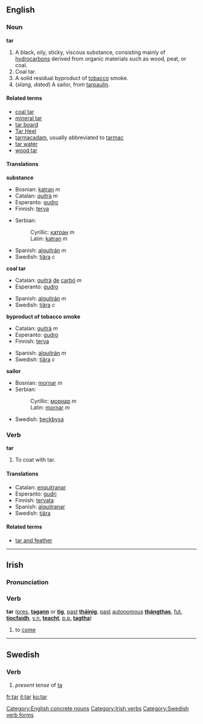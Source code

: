 ==English==
===Noun===
'''tar'''

# A black, oily, sticky, viscous substance, consisting mainly of [[hydrocarbons]] derived from organic materials such as wood, peat, or coal.
# Coal tar.
# A solid residual byproduct of [[tobacco]] smoke.
# (''slang, dated'') A sailor, from [[tarpaulin]].

====Related terms====
*[[coal tar]]
*[[mineral tar]]
*[[tar board]]
*[[Tar Heel]]
*[[tarmacadam]], usually abbreviated to [[tarmac]]
*[[tar water]]
*[[wood tar]]

====Translations====
'''substance'''
{{top}}
*Bosnian: [[katran]] ''m''
*Catalan: [[quitrà]] ''m''
*Esperanto: [[gudro]]
*Finnish: [[terva]]
{{mid}}
*Serbian:
*:Cyrillic: [[катран]] ''m''
*:Latin: [[katran]] ''m''
*Spanish: [[alquitrán]] ''m''
*Swedish: [[tjära]] ''c''
{{bottom}}

'''coal tar'''
{{top}}
*Catalan: [[quitrà]] [[de]] [[carbó]] ''m''
*Esperanto: [[gudro]]
{{mid}}
*Spanish: [[alquitrán]] ''m''
*Swedish: [[tjära]] ''c''
{{bottom}}

'''byproduct of tobacco smoke'''
{{top}}
*Catalan: [[quitrà]] ''m''
*Esperanto: [[gudro]]
*Finnish: [[terva]]
{{mid}}
*Spanish: [[alquitrán]] ''m''
*Swedish: [[tjära]] ''c''
{{bottom}}

'''sailor'''
{{top}}
*Bosnian: [[mornar]] ''m''
*Serbian:
*:Cyrillic: [[морнар]] ''m''
*:Latin: [[mornar]] ''m''

{{mid}}
*Swedish: [[beckbyxa]]
{{bottom}}

===Verb===
'''tar'''

# To coat with tar.

====Translations====
*Catalan: [[enquitranar]] 
*Esperanto: [[gudri]]
*Finnish: [[tervata]]
*Spanish: [[alquitranar]] 
*Swedish: [[tjära]]

====Related terms====
*[[tar and feather]]

[[Category:English concrete nouns]]

----

==Irish==
===Pronunciation===
{{IPA|[tar]}}

===Verb===
'''tar''' ([[present|pres.]] '''[[tagann]]''' or '''[[tig]]''', [[past]] '''[[tháinig]]''', [[past]] [[autonomous]] '''[[thángthas]]''', [[future|fut.]] '''[[tiocfaidh]]''', [[verbal noun|v.n.]] '''[[teacht]]''', [[past participle|p.p.]] '''[[tagtha]]''')

#to [[come]]

[[Category:Irish verbs]]

----

==Swedish==
===Verb===

#''present tense'' of [[ta]]

[[Category:Swedish verb forms]]

[[fr:tar]]
[[it:tar]]
[[ku:tar]]